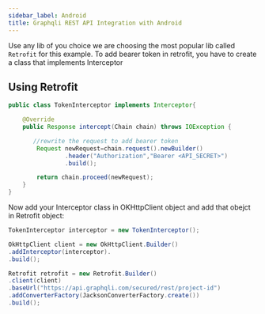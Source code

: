 ```yaml
---
sidebar_label: Android
title: Graphqli REST API Integration with Android
---
```

<head>
    <meta property="og:type" content="article" />
</head>


Use any lib of you choice we are choosing the most popular lib called `Retrofit` for this example.
To add bearer token in retrofit, you have to create a class that implements Interceptor

## Using Retrofit

<ApiSecretNote />

```java
public class TokenInterceptor implements Interceptor{

    @Override
    public Response intercept(Chain chain) throws IOException {

       //rewrite the request to add bearer token
        Request newRequest=chain.request().newBuilder()
                .header("Authorization","Bearer <API_SECRET>")
                .build();

        return chain.proceed(newRequest);
    }
}
```
Now add your Interceptor class in OKHttpClient object and add that obejct in Retrofit object:

```java
TokenInterceptor interceptor = new TokenInterceptor();

OkHttpClient client = new OkHttpClient.Builder()
.addInterceptor(interceptor).
.build();

Retrofit retrofit = new Retrofit.Builder()
.client(client)
.baseUrl("https://api.graphqli.com/secured/rest/project-id")
.addConverterFactory(JacksonConverterFactory.create())
.build();
```
